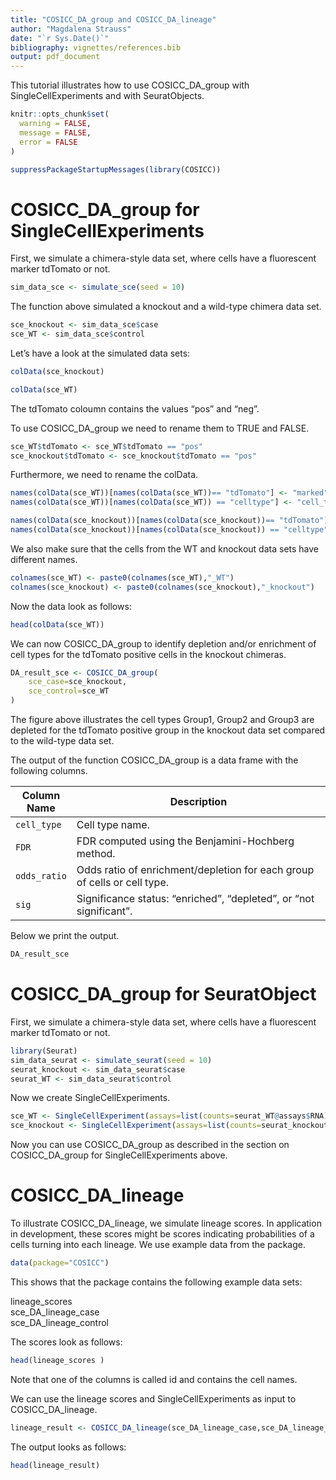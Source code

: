 ```yaml
---
title: "COSICC_DA_group and COSICC_DA_lineage"
author: "Magdalena Strauss"
date: "`r Sys.Date()`"
bibliography: vignettes/references.bib
output: pdf_document
---
```


This tutorial illustrates how to use COSICC_DA_group with SingleCellExperiments and with 
SeuratObjects. 

```r

knitr::opts_chunk$set(
  warning = FALSE, 
  message = FALSE, 
  error = FALSE
)

suppressPackageStartupMessages(library(COSICC))
```

# COSICC_DA_group for SingleCellExperiments

First, we simulate a chimera-style data set, where cells have a fluorescent marker tdTomato or not. 

```r
sim_data_sce <- simulate_sce(seed = 10)
```

The function above simulated a knockout and a wild-type chimera data set. 

```r
sce_knockout <- sim_data_sce$case
sce_WT <- sim_data_sce$control
```

Let's have a look at the simulated data sets:

```r
colData(sce_knockout)
```


```r
colData(sce_WT)
```
The tdTomato coloumn contains the values "pos" and "neg".

To use COSICC_DA_group we need to rename them to TRUE and FALSE. 

```r
sce_WT$tdTomato <- sce_WT$tdTomato == "pos" 
sce_knockout$tdTomato <- sce_knockout$tdTomato == "pos"
```

Furthermore, we need to rename the colData. 

```r
names(colData(sce_WT))[names(colData(sce_WT))== "tdTomato"] <- "marked"
names(colData(sce_WT))[names(colData(sce_WT)) == "celltype"] <- "cell_type"

names(colData(sce_knockout))[names(colData(sce_knockout))== "tdTomato"] <- "marked"
names(colData(sce_knockout))[names(colData(sce_knockout)) == "celltype"] <- "cell_type"
```

We also make sure that the cells from the WT and knockout data sets have different names. 

```r
colnames(sce_WT) <- paste0(colnames(sce_WT),"_WT")
colnames(sce_knockout) <- paste0(colnames(sce_knockout),"_knockout")
```

Now the data look as follows:

```r
head(colData(sce_WT))
```

We can now COSICC_DA_group to identify depletion and/or enrichment of cell types for the tdTomato positive cells in the knockout chimeras. 

```r
DA_result_sce <- COSICC_DA_group(
    sce_case=sce_knockout, 
    sce_control=sce_WT
) 
```
The figure above illustrates the cell types Group1, Group2 and Group3 are depleted for the tdTomato positive group in the knockout data set compared to the wild-type data set. 

The output of the function COSICC_DA_group is a  data frame with the following columns. 

| Column Name   | Description                                                                 |
|---------------|-----------------------------------------------------------------------------|
| `cell_type`   | Cell type name.                                                              |
| `FDR`         | FDR computed using the Benjamini-Hochberg method.                             |
| `odds_ratio`  | Odds ratio of enrichment/depletion for each group of cells or cell type.    |
| `sig`         | Significance status: "enriched", "depleted", or "not significant".           |

Below we print the output. 

```r
DA_result_sce
```

# COSICC_DA_group for SeuratObject

First, we simulate a chimera-style data set, where cells have a fluorescent marker tdTomato or not. 

```r
library(Seurat)
sim_data_seurat <- simulate_seurat(seed = 10)
seurat_knockout <- sim_data_seurat$case
seurat_WT <- sim_data_seurat$control
```

Now we create SingleCellExperiments.

```r
sce_WT <- SingleCellExperiment(assays=list(counts=seurat_WT@assays$RNA),colData=seurat_WT@meta.data)
sce_knockout <- SingleCellExperiment(assays=list(counts=seurat_knockout@assays$RNA),colData=seurat_knockout@meta.data)
```

Now you can use COSICC_DA_group as described in the section on COSICC_DA_group for SingleCellExperiments above. 

# COSICC_DA_lineage

To illustrate COSICC_DA_lineage, we simulate lineage scores. In application in development, these scores might be scores indicating probabilities of a cells turning into each lineage. We use example data from the package. 

```r
data(package="COSICC")
```

This shows that the package contains the following example data sets:

lineage_scores           
sce_DA_lineage_case      
sce_DA_lineage_control  

The scores look as follows:

```r
head(lineage_scores )
```
Note that one of the columns is called id and contains the cell names. 

We can use the lineage scores and SingleCellExperiments as input to COSICC_DA_lineage. 

```r
lineage_result <- COSICC_DA_lineage(sce_DA_lineage_case,sce_DA_lineage_control,lineage_scores)
```

The output looks as follows:

```r
head(lineage_result)
```

